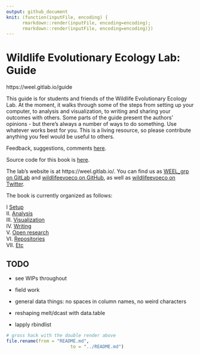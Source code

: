 ```yaml
---
output: github_document
knit: (function(inputFile, encoding) { 
      rmarkdown::render(inputFile, encoding=encoding);
      rmarkdown::render(inputFile, encoding=encoding)})
---
```



# Wildlife Evolutionary Ecology Lab: Guide

https://weel.gitlab.io/guide

This guide is for students and friends of the Wildlife Evolutionary Ecology Lab. At the moment, it walks through some of the steps from setting up your computer, to analysis and visualization, to writing and sharing your outcomes with others. Some parts of the guide present the authors’ opinions - but there’s always a number of ways to do something. Use whatever works best for you. This is a living resource, so please contribute anything you feel would be useful to others.

Feedback, suggestions, comments [here](https://gitlab.com/weel/guide/-/issues). 

Source code for this book is [here](https://gitlab.com/weel/guide). 

The lab's website is at https://weel.gitlab.io/. You can find us as
[WEEL_grp on GitLab](https://gitlab.com/WEEL_grp) and [wildlifeevoeco on GitHub](https://github.com/wildlifeevoeco/), as well as [wildlifeevoeco on Twitter](https://twitter.com/wildlifeevoeco). 


The book is currently organized as follows:

I [Setup](#setup)  
II. [Analysis](#data-science)  
III. [Visualization](#ggplot2)  
IV. [Writing](#writing)  
V. [Open research](#git)  
VI. [Repositories](#weel-universe)  
VII. [Etc](#slides)  


## TODO
* see WIPs throughout

* field work

* general data things: no spaces in column names, no weird characters
* reshaping melt/dcast with data.table
* lapply rbindlist


```r
# gross hack with the double render above
file.rename(from = "README.md",
						to = "../README.md")
```
